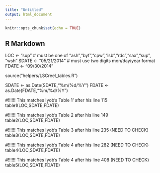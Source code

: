 ```yaml
---
title: "Untitled"
output: html_document
---
```


```r
knitr::opts_chunk$set(echo = TRUE)
```

## R Markdown
LOC <- "sup"  # must be one of "ash","byf","cpw","lsb","rdc","sax","sup", "wsh"
SDATE <- "05/21/2014" # must use two digits mon/day/year format
FDATE <- "09/30/2014"

source("helpers/LSCreel_tables.R")

SDATE <- as.Date(SDATE,"%m/%d/%Y")
FDATE <- as.Date(FDATE,"%m/%d/%Y")

#!!!!!! This matches Iyob's Table 1' after his line 115
table1(LOC,SDATE,FDATE)

#!!!!!! This matches Iyob's Table 2 after his line 149
table2(LOC,SDATE,FDATE)

#!!!!!! This matches Iyob's Table 3 after his line 235 (NEED TO CHECK)
table3(LOC,SDATE,FDATE)

#!!!!!! This matches Iyob's Table 4 after his line 282 (NEED TO CHECK)
table4(LOC,SDATE,FDATE)

#!!!!!! This matches Iyob's Table 4 after his line 408 (NEED TO CHECK)
table5(LOC,SDATE,FDATE)


